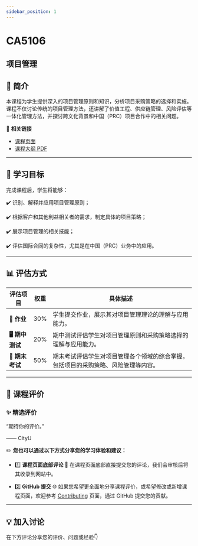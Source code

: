 ```yaml
---
sidebar_position: 1
---
```


# CA5106
## 项目管理

## **📘 简介**
本课程为学生提供深入的项目管理原则和知识，分析项目采购策略的选择和实施。课程不仅讨论传统的项目管理方法，还讲解了价值工程、供应链管理、风险评估等一体化管理方法，并探讨跨文化背景和中国（PRC）项目合作中的相关问题。

🔗 **相关链接**
- [课程页面](https://www.cityu.edu.hk/catalogue/pg/202425/course/CA5106.htm)
- [课程大纲 PDF](https://www.cityu.edu.hk/catalogue/pg/202425/course/CA5106.pdf)

---

## **🎯 学习目标**

完成课程后，学生将能够：

✔️ 识别、解释并应用项目管理原则；

✔️ 根据客户和其他利益相关者的需求，制定具体的项目策略；

✔️ 展示项目管理的相关技能；

✔️ 评估国际合同的复杂性，尤其是在中国（PRC）业务中的应用。

---

## **📊 评估方式**

| **评估项目**          | **权重** | **具体描述**                                                                                       |
|----------------------|---------|---------------------------------------------------------------------------------------------------|
| **📝 作业**           | 30%     | 学生提交作业，展示其对项目管理理论的理解与应用能力。                                              |
| **🖥️ 期中测试**      | 20%     | 期中测试评估学生对项目管理原则和采购策略选择的理解与应用能力。                                    |
| **📄 期末考试**       | 50%     | 期末考试评估学生对项目管理各个领域的综合掌握，包括项目的采购策略、风险管理等内容。               |

---

## **💬 课程评价**

### ✨ **精选评价**
<div className={commentStyles.commentBox}>
    <p className={commentStyles.commentText}>
        “期待你的评价。”
    </p>
    <p className={commentStyles.commentAuthor}>—— CityU</p>
</div>

✏️ **您也可以通过以下方式分享您的学习体验和建议：**

- 1️⃣ **课程页面底部评论**
💬 在课程页面底部直接提交您的评论，我们会审核后将其收录到网站中。

- 2️⃣ **GitHub 提交**
🌐 如果您希望更全面地分享课程评价，或希望修改或新增课程页面，欢迎参考 [Contributing](https://penjc.github.io/CityU/contributing) 页面，通过 GitHub 提交您的贡献。

---

## **💡 加入讨论**

在下方评论分享您的评价、问题或经验👇
<Utterances />